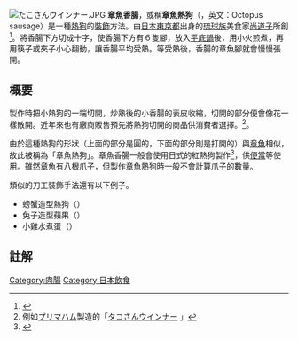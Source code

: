 {{refimprove|time=2017-11-17T19:00:30+00:00}}
[[File:たこさんウインナー.JPG|right]]
'''章魚香腸'''，或稱'''章魚熱狗'''（{{lang-ja|'''たこさんウィンナー'''}}，英文：Octopus sausage）是一種[[熱狗|熱狗]]的[[裝飾|裝飾]]方法。由[[日本|日本]][[東京都|東京都]]出身的[[琉球族|琉球族]]美食家[[尚道子|尚道子]]所創<ref>{{Cite web| url = http://business.nikkeibp.co.jp/article/topics/20140409/262679/| archiveurl = https://web.archive.org/web/20150216100202/http://business.nikkeibp.co.jp/article/topics/20140409/262679/| last = もり| first = ひろし| title = キャラ弁から大根おろしアートへの道 デコレーション料理の現代史| website = [[日経ビジネスオンライン|日経ビジネスオンライン]]| date = 2014-04-15| accessdate = 2015-04-04| archivedate = 2015-02-16| dead-url = yes}}</ref>。將香腸下方切成十字，使香腸下方有６隻腳，放入[[平底鍋|平底鍋]]後，用小火煎煮，再用筷子或夾子小心翻動，讓香腸平均受熱。等受熱後，香腸的章魚腳就會慢慢張開。

==概要==
製作時把小熱狗的一端切開，炒熟後的小香腸的表皮收縮，切開的部分便會像花一樣散開。近年來也有廠商販售預先將熱狗切開的商品供消費者選擇。<ref group="註">例如[[プリマハム|プリマハム]]製造的「[http://www.primaham.co.jp/products/detail/0149.html タコさんウインナー] {{Wayback|url=http://www.primaham.co.jp/products/detail/0149.html |date=20210409004646 }}」</ref>。

由於這種熱狗的形狀（上面的部分是圓的，下面的部分則是打開的）與[[章魚|章魚]]相似，故此被稱為「章魚熱狗」。章魚香腸一般會使用日式的紅熱狗製作<ref>{{Cite book|1= 和書|title= ワインのおつまみ読本|series= 食の教科書|publisher= [[枻出版社|枻出版社]]|date= 2010|url= https://books.google.co.jp/books?id=BITLRYgiCqkC&printsec=frontcover|isbn= 978-4-7779-1752-5|id= {{全国書誌番号|21830233}}|access-date= 2020-11-26|archive-date= 2020-12-04|archive-url= https://web.archive.org/web/20201204085237/https://books.google.co.jp/books?id=BITLRYgiCqkC&printsec=frontcover|dead-url= no}}</ref>，供[[便當|便當]]等使用。雖然章魚有八根爪子，但製作章魚熱狗時一般不會計算爪子的數量。

類似的刀工裝飾手法還有以下例子。
*螃蟹造型熱狗（{{lang|ja|かにさん ウインナー}}）
*兔子造型蘋果（{{lang|ja|ウサギ リンゴ}}）
*小雞水煮蛋（{{lang|ja|ひよこ ゆで卵}}）

== 註解 ==
<references group="註" />

{{Commons cat|Octopus-shaped sausages}}

[[Category:肉腸|Category:肉腸]]
[[Category:日本飲食|Category:日本飲食]]